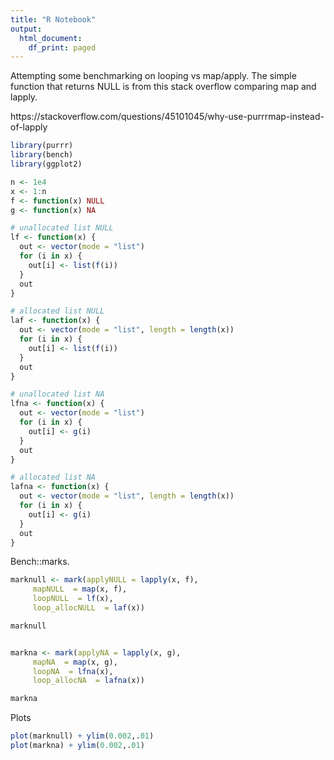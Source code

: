 ```yaml
---
title: "R Notebook"
output:
  html_document:
    df_print: paged
---
```


Attempting some benchmarking on looping vs map/apply. The simple function that returns NULL is from this stack overflow comparing map and lapply.

https://stackoverflow.com/questions/45101045/why-use-purrrmap-instead-of-lapply

```r
library(purrr)
library(bench)
library(ggplot2)

n <- 1e4
x <- 1:n
f <- function(x) NULL
g <- function(x) NA

# unallocated list NULL
lf <- function(x) {
  out <- vector(mode = "list")
  for (i in x) {
    out[i] <- list(f(i))
  }
  out
}

# allocated list NULL
laf <- function(x) {
  out <- vector(mode = "list", length = length(x))
  for (i in x) {
    out[i] <- list(f(i))
  }
  out
}

# unallocated list NA
lfna <- function(x) {
  out <- vector(mode = "list")
  for (i in x) {
    out[i] <- g(i)
  }
  out
}

# allocated list NA
lafna <- function(x) {
  out <- vector(mode = "list", length = length(x))
  for (i in x) {
    out[i] <- g(i)
  }
  out
}
```

Bench::marks.

```r
marknull <- mark(applyNULL = lapply(x, f), 
     mapNULL  = map(x, f),
     loopNULL  = lf(x),
     loop_allocNULL  = laf(x))

marknull


markna <- mark(applyNA = lapply(x, g), 
     mapNA  = map(x, g),
     loopNA  = lfna(x),
     loop_allocNA  = lafna(x))

markna
```

Plots

```r
plot(marknull) + ylim(0.002,.01)
plot(markna) + ylim(0.002,.01)
```

